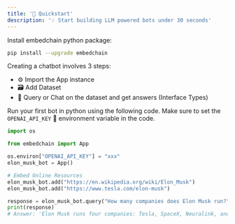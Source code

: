 ```yaml
---
title: '🚀 Quickstart'
description: '💡 Start building LLM powered bots under 30 seconds'
---
```


Install embedchain python package:

```bash
pip install --upgrade embedchain
```

Creating a chatbot involves 3 steps:

- ⚙️ Import the App instance
- 🗃️ Add Dataset
- 💬 Query or Chat on the dataset and get answers (Interface Types)

Run your first bot in python using the following code. Make sure to set the `OPENAI_API_KEY` 🔑 environment variable in the code.

```python
import os

from embedchain import App

os.environ["OPENAI_API_KEY"] = "xxx"
elon_musk_bot = App()

# Embed Online Resources
elon_musk_bot.add("https://en.wikipedia.org/wiki/Elon_Musk")
elon_musk_bot.add("https://www.tesla.com/elon-musk")

response = elon_musk_bot.query("How many companies does Elon Musk run?")
print(response)
# Answer: 'Elon Musk runs four companies: Tesla, SpaceX, Neuralink, and The Boring Company.'
```
